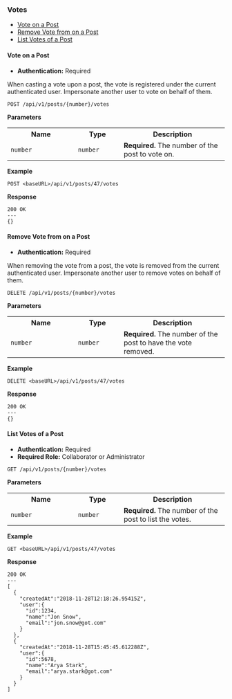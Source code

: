 <h3 id="votes">Votes</h3>

<ul>
  <li>
    <a href="#add-vote">Vote on a Post</a>
  </li>
  <li>
    <a href="#remove-vote">Remove Vote from on a Post</a>
  </li>
  <li>
    <a href="#list-post-votes">List Votes of a Post</a>
  </li>
</ul>

<h4 id="add-vote">Vote on a Post</h4>

- <strong>Authentication:</strong> Required

When casting a vote upon a post, the vote is registered under the current authenticated user. Impersonate another user to vote on behalf of them.

```
POST /api/v1/posts/{number}/votes
```

<strong>Parameters</strong>

<table>
  <tr>
    <th width="140">Name</th>
    <th width="90">Type</th>
    <th>Description</th>
  </tr>
  <tr>
    <td>
      <code>number</code>
    </td>
    <td>
      <code>number</code>
    </td>
    <td>
      <strong>Required.</strong> The number of the post to vote on.
    </td>
  </tr>
</table>

<strong>Example</strong>

```
POST <baseURL>/api/v1/posts/47/votes
```

<strong>Response</strong>

```
200 OK
---
{}
```

<h4 id="remove-vote">Remove Vote from on a Post</h4>

- <strong>Authentication:</strong> Required

When removing the vote from a post, the vote is removed from the current authenticated user. Impersonate another user to remove votes on behalf of them.

```
DELETE /api/v1/posts/{number}/votes
```

<strong>Parameters</strong>

<table>
  <tr>
    <th width="140">Name</th>
    <th width="90">Type</th>
    <th>Description</th>
  </tr>
  <tr>
    <td>
      <code>number</code>
    </td>
    <td>
      <code>number</code>
    </td>
    <td>
      <strong>Required.</strong> The number of the post to have the vote removed.
    </td>
  </tr>
</table>

<strong>Example</strong>

```
DELETE <baseURL>/api/v1/posts/47/votes
```

<strong>Response</strong>

```
200 OK
---
{}
```

<h4 id="list-post-votes">List Votes of a Post</h4>

- <strong>Authentication:</strong> Required
- <strong>Required Role:</strong> Collaborator or Administrator

```
GET /api/v1/posts/{number}/votes
```

<strong>Parameters</strong>

<table>
  <tr>
    <th width="140">Name</th>
    <th width="90">Type</th>
    <th>Description</th>
  </tr>
  <tr>
    <td>
      <code>number</code>
    </td>
    <td>
      <code>number</code>
    </td>
    <td>
      <strong>Required.</strong> The number of the post to list the votes.
    </td>
  </tr>
</table>

<strong>Example</strong>

```
GET <baseURL>/api/v1/posts/47/votes
```

<strong>Response</strong>

```
200 OK
---
[
  {
    "createdAt":"2018-11-28T12:18:26.95415Z",
    "user":{
      "id":1234,
      "name":"Jon Snow",
      "email":"jon.snow@got.com"
    }
  },
  {
    "createdAt":"2018-11-28T15:45:45.612288Z",
    "user":{
      "id":5678,
      "name":"Arya Stark",
      "email":"arya.stark@got.com"
    }
  }
]
```
